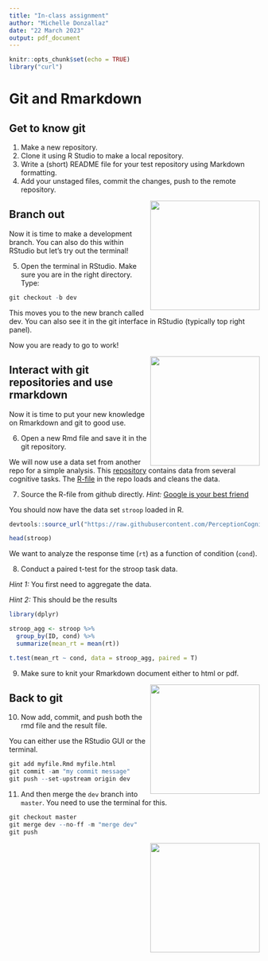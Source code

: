 ```yaml
---
title: "In-class assignment"
author: "Michelle Donzallaz"
date: "22 March 2023"
output: pdf_document
---
```


```r
knitr::opts_chunk$set(echo = TRUE)
library("curl")
```

# Git and Rmarkdown 

## Get to know git

1. Make a new repository.
2. Clone it using R Studio to make a local repository.
3. Write a (short) README file for your test repository using Markdown formatting.
4. Add your unstaged files, commit the changes, push to the remote repository.

<img src="slides/pics/do.png" width="220" align="right">

## Branch out

Now it is time to make a development branch. You can also do this within RStudio but let's try out the terminal!

5. Open the terminal in RStudio. Make sure you are in the right directory. Type:

```r
git checkout -b dev
```

This moves you to the new branch called dev. You can also see it in the git interface in RStudio (typically top right panel).

Now you are ready to go to work!

<img src="slides/pics/do.png" width="220" align="right">

## Interact with git repositories and use rmarkdown

Now it is time to put your new knowledge on Rmarkdown and git to good use. 

6. Open a new Rmd file and save it in the git repository.

We will now use a data set from another repo for a simple analysis. This [repository](https://github.com/PerceptionCognitionLab/data0/tree/master/contexteffects/FlankerStroopSimon) contains data from several cognitive tasks. The [R-file](https://raw.githubusercontent.com/PerceptionCognitionLab/data0/master/contexteffects/FlankerStroopSimon/cleaning.R) in the repo loads and cleans the data.

7. Source the R-file from github directly. *Hint:* [Google is your best friend](https://stackoverflow.com/questions/35720660/how-to-use-an-r-script-from-github)

You should now have the data set `stroop` loaded in R.

```r
devtools::source_url("https://raw.githubusercontent.com/PerceptionCognitionLab/data0/master/contexteffects/FlankerStroopSimon/cleaning.R")

head(stroop)
```

We want to analyze the response time (`rt`) as a function of condition (`cond`).

8. Conduct a paired t-test for the stroop task data.

*Hint 1:* You first need to aggregate the data.

*Hint 2:* This should be the results

```r
library(dplyr)

stroop_agg <- stroop %>%
  group_by(ID, cond) %>%
  summarize(mean_rt = mean(rt))

t.test(mean_rt ~ cond, data = stroop_agg, paired = T)
```

9. Make sure to knit your Rmarkdown document either to html or pdf.

<img src="slides/pics/do.png" width="220" align="right">

## Back to git

10. Now add, commit, and push both the rmd file and the result file.

You can either use the RStudio GUI or the terminal.

```r
git add myfile.Rmd myfile.html
git commit -am "my commit message"
git push --set-upstream origin dev
```

11. And then merge the `dev` branch into `master`. You need to use the terminal for this.

```r
git checkout master
git merge dev --no-ff -m "merge dev"
git push
```

<img src="slides/pics/do.png" width="220" align="right">